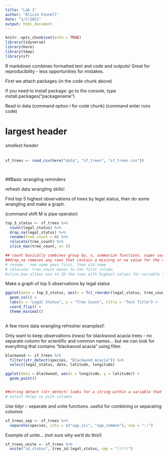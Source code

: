 ```yaml
---
title: "Lab 1"
author: "Alicia Fennell"
date: "1/7/2021"
output: html_document
---
```


```r
knitr::opts_chunk$set(echo = TRUE)
library(tidyverse)
library(here)
library(tmap)
library(sf)
```

R markdown combines formatted text and code and outputs! Great for reproducibility - less opportunities for mistakes.

First we attach packages (in the code chunk above)

If you need to install package: go to the console, type install.packages("packagename")

Read in data (command option i for code chunk)
(command enter runs code)

# largest header
###### smallest header 

```r
sf_trees <- read_csv(here("data", "sf_trees", "sf_trees.csv"))

  
```

##Basic wrangling reminders

refresh data wrangling skills! 

Find top 5 highest observations of trees by legal status, then do some wrangling and make a graph. 

(command shift M is pipe operator)

```r
top_5_status <- sf_trees %>% 
  count(legal_status) %>% 
  drop_na(legal_status) %>% 
  rename(tree_count = n) %>% 
  relocate(tree_count) %>% 
  slice_max(tree_count, n= 5)

## count basically combines group by, n, summarize functions. super useful
##drop_na removes any rows that contain a missing or na value for the variable you specify 
# rename - new name goes first, then old name 
# relocate: tree_count moves to the first column 
#slice_max allows you to ID the rows with highest values for variable that you specify, and then only keeps top ## 
```

Make a graph of top 5 observations by legal status 

```r
ggplot(data = top_5_status, aes(x = fct_reorder(legal_status, tree_count), y = tree_count)) +
  geom_col() +
  labs(x = "Legal Status", y = "Tree Count", title = "Test Title") +
  coord_flip() +
  theme_minimal()
  
```
A few more data wrangling refresher examples!!

Only want to keep observations (rows) for blackwood acacia trees
- no separate column for scientific and common names... but we can look for everything that contains "blackwood acacia" using filter. 

```r
blackwood <- sf_trees %>% 
  filter(str_detect(species, "Blackwood Acacia")) %>% 
  select(legal_status, date, latitude, longitude)

ggplot(data = blackwood, aes(x = longitude, y = latitude)) +
  geom_point()


##string detect (str_detect) looks for a string within a variable that we specify 
# select helps us pick columns 
```
Use tidyr :: separate and unite functions. useful for combining or separating columns 

```r
sf_trees_sep <- sf_trees %>% 
  separate(species, into = c("spp_sci", "spp_common"), sep = "::")

```

Example of unite... (not sure why we'd do this!)

```r
sf_trees_unite <- sf_trees %>% 
  unite("id_status", tree_id:legal_status, sep = "!!!!!")
```

